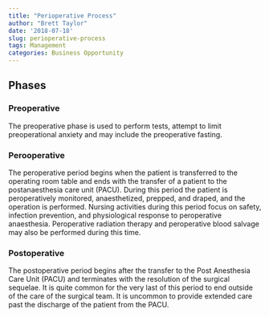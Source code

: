 ```yaml
---
title: "Perioperative Process"
author: "Brett Taylor"
date: '2018-07-18'
slug: perioperative-process
tags: Management
categories: Business Opportunity
---
```



## Phases

### Preoperative
The preoperative phase is used to perform tests, attempt to limit preoperational anxiety and may include the preoperative fasting.


### Perooperative

The peroperative period begins when the patient is transferred to the operating room table and ends with the transfer of a patient to the postanaesthesia care unit (PACU). During this period the patient is peroperatively monitored, anaesthetized, prepped, and draped, and the operation is performed. Nursing activities during this period focus on safety, infection prevention, and physiological response to peroperative anaesthesia. Peroperative radiation therapy and peroperative blood salvage may also be performed during this time.



### Postoperative

The postoperative period begins after the transfer to the Post Anesthesia Care Unit (PACU) and terminates with the resolution of the surgical sequelae. It is quite common for the very last of this period to end outside of the care of the surgical team. It is uncommon to provide extended care past the discharge of the patient from the PACU.
